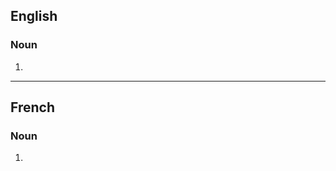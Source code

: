 ==English==

===Noun===
{{head|en|noun form}}

# {{plural of|en|acculturation}}

----

==French==

===Noun===
{{head|fr|noun form|g=f}}

# {{plural of|fr|acculturation}}